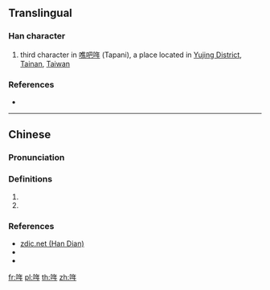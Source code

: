 ==Translingual==

===Han character===
{{Han char|rn=30|rad=口|as=06|sn=9|four=68050|canj=ROQ|ids=⿰口年}}

# third character in [[噍吧哖]] (Tapani), a place located in [[w:Yujing District|Yujing District]], [[w:Tainan|Tainan]], [[Taiwan]]

===References===
* {{Han ref|kx=0189.271|hdz=10617.011|uh=54D6|ud=21718|bh=CE44|bd=52804}}

----

==Chinese==
{{zh-forms}}

===Pronunciation===
{{zh-pron
|m=nián
|c=nin4
|h=
|md=
|mn=nî
|w=
|cat=
}}

===Definitions===
{{zh-hanzi}}

# {{zh-only used in|噍吧哖|Tapani {{gloss|the former name of {{w|Yujing District}} in Taiwan}}}}
# {{zh-only used in|瓜仔哖|cucumber}}

===References===
* [http://www.zdic.net/z/16/js/54D6.htm zdic.net (Han Dian)]
* {{thcwd|40195}}
* {{R:yue:Hanzi}}

[[fr:哖]]
[[pl:哖]]
[[th:哖]]
[[zh:哖]]